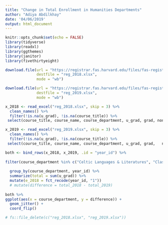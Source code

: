 ```yaml
---
title: "Change in Total Enrollment in Humanities Departments"
author: "Adiya Abdilkhay"
date: '04/06/2019'
output: html_document
---
```


```r
knitr::opts_chunk$set(echo = FALSE)
library(tidyverse)
library(readxl)
library(ggthemes)
library(janitor)
library(fivethirtyeight)
```

```r
download.file(url = "https://registrar.fas.harvard.edu/files/fas-registrar/files/class_enrollment_summary_by_term_03.06.18.xlsx",
              destfile = "reg_2018.xlsx",
              mode = "wb")

download.file(url = "https://registrar.fas.harvard.edu/files/fas-registrar/files/class_enrollment_summary_by_term_3.22.19.xlsx",
              destfile = "reg_2019.xlsx",
              mode = "wb")

```

```r
x_2018 <- read_excel("reg_2018.xlsx", skip = 3) %>% 
  clean_names() %>% 
  filter(!is.na(u_grad), !is.na(course_title)) %>% 
 select(course_title, course_name, course_department, u_grad, grad, non_degree, x_reg, withdraw, total)

x_2019 <- read_excel("reg_2019.xlsx", skip = 3) %>% 
  clean_names() %>% 
  filter(!is.na(u_grad), !is.na(course_title)) %>% 
 select(course_title, course_name, course_department, u_grad, grad,   non_degree, x_reg, withdraw, total)

both <- bind_rows(x_2018, x_2019, .id = "year_id") %>% 
  
filter(course_department %in% c("Celtic Languages & Literatures", "Classics, The", "Comparative Literature", "English", "Germanic Languages & Literatures", "History of Art & Architecture", "Music", "Romance Languages & Literatures", "Slavic Languages & Literatures", "Visual & Environmental Studies")) %>% 
  
  group_by(course_department, year_id) %>%
  summarize(total = sum(u_grad)) %>% 
  mutate(e_2018 = fct_recode(year_id, "1")) 
  # mutate(difference = total_2018 - total_2019) 
  
both %>%
ggplot(aes(x = course_department, y = difference)) +
  geom_jitter() +
  coord_flip()

# fs::file_delete(c("reg_2018.xlsx", "reg_2019.xlsx"))
```

